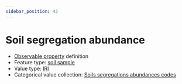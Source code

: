 ```yaml
---
sidebar_position: 42
---
```



# Soil segregation abundance

- [Observable property](/viewers/dawe-vocabs?uri=https://linked.data.gov.au/def/nrm/b23d0935-6d2c-4657-a416-1e9f61761bad) definition
- Feature type: [soil sample](http://linked.data.gov.au/def/tern-cv/06461021-a6c2-4175-9651-23653c2b9116)
- Value type: [IRI](https://w3id.org/tern/ontologies/tern/IRI)
- Categorical value collection: [Soils segregations abundances codes](/viewers/dawe-vocabs?uri=https://linked.data.gov.au/def/nrm/9b4820fb-6ee1-439c-8972-f642b9a7b5f8)

<Example protocolModule="soil-pit-characterization" observableProperty="https://linked.data.gov.au/def/nrm/b23d0935-6d2c-4657-a416-1e9f61761bad" />
